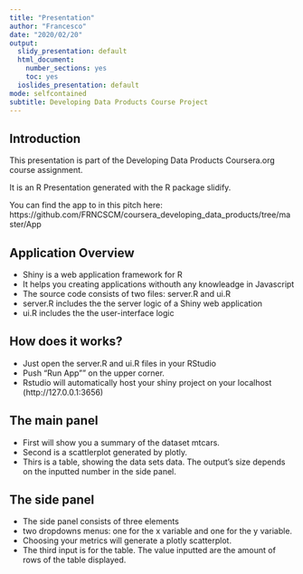 ```yaml
---
title: "Presentation"
author: "Francesco"
date: "2020/02/20"
output:
  slidy_presentation: default
  html_document:
    number_sections: yes
    toc: yes
  ioslides_presentation: default
mode: selfcontained
subtitle: Developing Data Products Course Project
---
```



## Introduction

This presentation is part of the Developing Data Products Coursera.org course assignment.

It is an R Presentation generated with the R package slidify.

You can find the app to in this pitch here:
https://github.com/FRNCSCM/coursera_developing_data_products/tree/master/App


## Application Overview

- Shiny is a web application framework for R
- It helps you creating applications withouth any knowleadge in Javascript
- The source code consists of two files: server.R and ui.R
- server.R includes the the server logic of a Shiny web application
- ui.R includes the the user-interface logic

## How does it works? 

- Just open the server.R and ui.R files in your RStudio
- Push "Run App"" on the upper corner.
- Rstudio will automatically host your shiny project on your localhost (http://127.0.0.1:3656)

## The main panel

- First will show you a summary of the dataset mtcars.
- Second is a scattlerplot generated by plotly.
- Thirs is a table, showing the data sets data. The output's size depends on the inputted number in the side panel.

## The side panel

- The side panel consists of three elements
- two dropdowns menus: one for the x variable and one for the y variable. 
- Choosing your metrics will generate a plotly scatterplot.
- The third input is for the table. The value inputted are the amount of rows of the table displayed.
